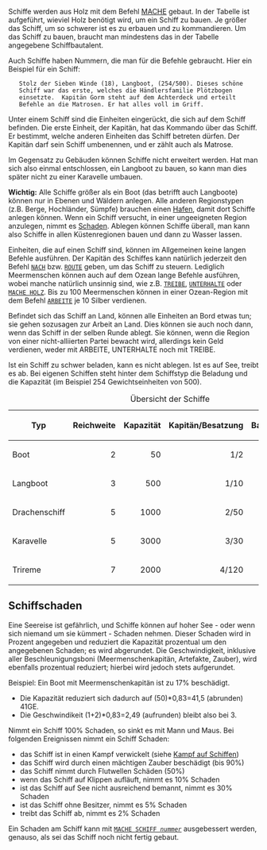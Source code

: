 Schiffe werden aus Holz mit dem Befehl [[MACHE]] gebaut. In der Tabelle ist aufgeführt, wieviel Holz benötigt wird, um ein Schiff zu bauen. Je größer das Schiff, um so schwerer ist es zu erbauen und zu kommandieren. Um das Schiff zu bauen, braucht man mindestens das in der Tabelle angegebene Schiffbautalent.

Auch Schiffe haben Nummern, die man für die Befehle gebraucht. Hier ein Beispiel für ein Schiff:

    Stolz der Sieben Winde (18), Langboot, (254/500). Dieses schöne
    Schiff war das erste, welches die Händlersfamilie Plötzbogen
    einsetzte.  Kapitän Gorm steht auf dem Achterdeck und erteilt
    Befehle an die Matrosen. Er hat alles voll im Griff.

Unter einem Schiff sind die Einheiten eingerückt, die sich auf dem Schiff befinden. Die erste Einheit, der Kapitän, hat das Kommando über das Schiff. Er bestimmt, welche anderen Einheiten das Schiff betreten dürfen. Der Kapitän darf sein Schiff umbenennen, und er zählt auch als Matrose.

Im Gegensatz zu Gebäuden können Schiffe nicht erweitert werden. Hat man sich also einmal entschlossen, ein Langboot zu bauen, so kann man dies später nicht zu einer Karavelle umbauen.

'''Wichtig:''' Alle Schiffe größer als ein Boot (das betrifft auch Langboote) können nur in Ebenen und Wäldern anlegen. Alle anderen Regionstypen (z.B. Berge, Hochländer, Sümpfe) brauchen einen [[Andere Gebäude|Hafen]], damit dort Schiffe anlegen können. Wenn ein Schiff versucht, in einer ungeeigneten Region anzulegen, nimmt es [[#Schiffschaden|Schaden]]. Ablegen können Schiffe überall, man kann also Schiffe in allen Küstenregionen bauen und dann zu Wasser lassen.

Einheiten, die auf einen Schiff sind, können im Allgemeinen keine langen Befehle ausführen. Der Kapitän des Schiffes kann natürlich jederzeit den Befehl <tt>[[NACH]]</tt> bzw. <tt>[[ROUTE]]</tt> geben, um das Schiff zu steuern. Lediglich Meermenschen können auch auf dem Ozean lange Befehle ausführen, wobei manche natürlich unsinnig sind, wie z.B. <tt>[[TREIBE]]</tt>, <tt>[[UNTERHALTE]]</tt> oder <tt>[[MACHE|MACHE HOLZ]]</tt>. Bis zu 100 Meermenschen können in einer Ozean-Region mit dem Befehl <tt>[[ARBEITE]]</tt> je 10 Silber verdienen.

Befindet sich das Schiff an Land, können alle Einheiten an Bord etwas tun; sie gehen sozusagen zur Arbeit an Land. Dies können sie auch noch dann, wenn das Schiff in der selben Runde ablegt. Sie können, wenn die Region von einer nicht-alliierten Partei bewacht wird, allerdings kein Geld verdienen, weder mit ARBEITE, UNTERHALTE noch mit TREIBE.

Ist ein Schiff zu schwer beladen, kann es nicht ablegen. Ist es auf See, treibt es ab. Bei eigenen Schiffen steht hinter dem Schiffstyp die Beladung und die Kapazität (im Beispiel 254 Gewichtseinheiten von 500).

{| border="0" cellspacing="0" cellpadding="3" align="center"
|+ Übersicht der Schiffe
|- style="background-color:#aaaaaa"
! Typ !!Reichweite !!Kapazität !!Kapitän/Besatzung !!Bautalent !!Bauholz
|- style="background-color:#eeeeee"
|Boot
|align="right"|2
|align="right"|50 	
|align="right"|1/2 	
|align="right"|1 	
|align="right"|5
|- style="background-color:#cccccc"
|Langboot  	
|align="right"|3	
|align="right"|500 	
|align="right"|1/10	
|align="right"|1
|align="right"|50
|- style="background-color:#eeeeee"
|Drachenschiff  	
|align="right"|5
|align="right"|1000
|align="right"|2/50
|align="right"|2 	
|align="right"|100
|- style="background-color:#cccccc"
|Karavelle  	
|align="right"|5
|align="right"|3000 	
|align="right"|3/30	
|align="right"|3
|align="right"|250
|- style="background-color:#eeeeee"
|Trireme  	
|align="right"|7
|align="right"|2000 	
|align="right"|4/120	
|align="right"|4
|align="right"|200
|}

{{E3A|Schiffe wurden in E3 komplett überarbeitet. Bitte lest dazu Folgendes: [[Das_dritte_Zeitalter#Schiffe|Schiffe in E3]]}}


== Schiffschaden ==

Eine Seereise ist gefährlich, und Schiffe können auf hoher See - oder wenn sich niemand um sie kümmert - Schaden nehmen. Dieser Schaden wird in Prozent angegeben und reduziert 
die Kapazität prozentual um den angegebenen Schaden; es wird abgerundet. Die Geschwindigkeit, inklusive aller Beschleunigungsboni (Meermenschenkapitän, Artefakte, Zauber), wird ebenfalls prozentual reduziert; hierbei wird jedoch stets aufgerundet.

Beispiel:
Ein Boot mit Meermenschenkapitän ist zu 17% beschädigt.
* Die Kapazität reduziert sich dadurch auf (50)*0,83=41,5 (abrunden) 41GE.
* Die Geschwindikeit (1+2)*0,83=2,49 (aufrunden) bleibt also bei 3.

Nimmt ein Schiff 100% Schaden, so sinkt es mit Mann und Maus.
Bei folgenden Ereignissen nimmt ein Schiff Schaden:

* das Schiff ist in einen Kampf verwickelt (siehe [[Kampf auf Schiffen]])
* das Schiff wird durch einen mächtigen Zauber beschädigt (bis 90%)
* das Schiff nimmt durch Flutwellen Schäden (50%)
* wenn das Schiff auf Klippen aufläuft, nimmt es 10% Schaden
* ist das Schiff auf See nicht ausreichend bemannt, nimmt es 30% Schaden
* ist das Schiff ohne Besitzer, nimmt es 5% Schaden
* treibt das Schiff ab, nimmt es 2% Schaden

Ein Schaden am Schiff kann mit [[MACHE|<tt>MACHE SCHIFF ''nummer''</tt>]] ausgebessert werden, genauso, als sei das Schiff noch nicht fertig gebaut.

<noinclude>
{{weiter|Gebäude}}
</noinclude>